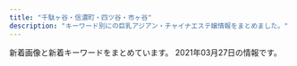 ```yaml
---
title: "千駄ヶ谷・信濃町・四ツ谷・市ヶ谷"
description: "キーワード別にの巨乳アジアン・チャイナエステ嬢情報をまとめました。"
---
```


新着画像と新着キーワードをまとめています。
2021年03月27日の情報です。

<DmmAffiliateIns />
<KeywordTable
  shops={
    [
    {
        "name": "\u30b9\u30de\u30a4\u30eb",
        "keywords": {
            "C": 14
        },
        "station": "JR\u56db\u30c4\u8c37\u99c5\u8d64\u5742\u53e3",
        "url": "http://e-yotsuya.net/",
        "img_links": [
            "http://e-yotsuya.net/images/g2.jpg",
            "http://e-yotsuya.net/images/news-tit1.jpg",
            "http://e-yotsuya.net/images/g4.jpg",
            "http://e-yotsuya.net/images/mobile.png",
            "http://e-yotsuya.net/images/room.jpg",
            "http://e-yotsuya.net/images/tite-staff.jpg",
            "http://e-yotsuya.net/images/g6.jpg",
            "http://e-yotsuya.net/images/tite-staff1.jpg",
            "http://e-yotsuya.net/images/top2.png",
            "http://e-yotsuya.net/images/g8.jpg",
            "http://e-yotsuya.net/images/baner2.jpg",
            "http://e-yotsuya.net/images/g7.jpg",
            "http://e-yotsuya.net/images/g9.jpg",
            "http://e-yotsuya.net/images/top.jpg",
            "http://e-yotsuya.net/images/g5.jpg",
            "http://e-yotsuya.net/images/g1.jpg",
            "http://e-yotsuya.net/images/g3.jpg",
            "http://e-yotsuya.net/images/news-tit.png",
            "http://e-yotsuya.net/images/baner.jpg"
        ]
    },
    {
        "url": "http://bimajo.ies.fun/",
        "name": "\u7652\u3057\u306e\u5c4b",
        "keywords": {},
        "station": "\u56db\u8c37\u4e09\u4e01\u76ee\u99c52\u756a\u51fa\u53e3",
        "img_links": []
    },
    {
        "img_links": [
            "http://lakulaku.info/images/staff/rina.jpg",
            "http://lakulaku.info/images/staff/sizuka.jpg",
            "http://lakulaku.info/images/staff/s06.jpg",
            "http://lakulaku.info/img/5-5.jpg",
            "http://lakulaku.info/images/staff/ai.jpg",
            "http://lakulaku.info/images/staff/nena.jpg",
            "http://lakulaku.info/images/staff/ai-a.jpg",
            "http://lakulaku.info/img/5-2.jpg",
            "http://lakulaku.info/images/staff/5-3.jpg",
            "http://lakulaku.info/images/top.jpg",
            "http://lakulaku.info/img/s06.jpg",
            "http://lakulaku.info/images/staff/5-1.jpg",
            "http://lakulaku.info/img/5-1.jpg",
            "http://lakulaku.info/images/staff/5-2.jpg",
            "http://lakulaku.info/images/staff/momo.jpg",
            "http://lakulaku.info/images/staff/yumi.jpg",
            "http://lakulaku.info/img/5-3.jpg",
            "http://lakulaku.info/swf/baner.jpg",
            "http://lakulaku.info/images/titestaff.png",
            "http://lakulaku.info/img/5-4.jpg",
            "http://lakulaku.info/images/mobile.png",
            "http://lakulaku.info/images/staff/5-4.jpg",
            "http://lakulaku.info/images/newtit.png",
            "http://lakulaku.info/images/staff/5-5.jpg",
            "http://lakulaku.info/img/rina.jpg",
            "http://lakulaku.info/images/staff/mari.jpg"
        ],
        "keywords": {},
        "name": "\u767e\u5408",
        "url": "http://lakulaku.info/",
        "station": "\u56db\u8c37\u4e09\u4e01\u76ee\u99c52\u756a"
    },
    {
        "keywords": {
            "84": 2,
            "C": 12,
            "D": 5,
            "85": 4,
            "86": 2
        },
        "station": "\u56db\u8c37\u4e09\u4e01\u76ee\u99c53\u756a\u51fa\u53e3",
        "url": "http://1819-kizuna.work/",
        "img_links": [
            "http://1819-kizuna.work/i/img/r1.jpg",
            "http://1819-kizuna.work/img/1F353.png",
            "http://1819-kizuna.work/img/s30.jpg",
            "http://1819-kizuna.work/i/img/s4.jpg",
            "http://1819-kizuna.work/img/st023.jpg",
            "http://1819-kizuna.work/img/bottom.jpg",
            "http://1819-kizuna.work/i/img/r4.jpg",
            "http://1819-kizuna.work/i/img/s5.jpg",
            "http://1819-kizuna.work/i/img/r3.jpg",
            "http://1819-kizuna.work/img/st30.jpg",
            "http://1819-kizuna.work/i/img/skr.png",
            "http://1819-kizuna.work/i/img/jk.jpg",
            "http://1819-kizuna.work/img/s31.jpg",
            "http://1819-kizuna.work/img/st024.jpg",
            "http://1819-kizuna.work/img/fla.jpg",
            "http://1819-kizuna.work/img/s25.jpg",
            "http://1819-kizuna.work/img/s24.jpg",
            "http://1819-kizuna.work/i/img/s2.jpg",
            "http://1819-kizuna.work/i/img/s3.jpg",
            "http://1819-kizuna.work/img/s23.jpg",
            "http://1819-kizuna.work/img/st24.jpg",
            "http://1819-kizuna.work/img/st31.jpg",
            "http://1819-kizuna.work/img/st030.jpg",
            "http://1819-kizuna.work/img/1F60A.png",
            "http://1819-kizuna.work/i/img/st24.jpg",
            "http://1819-kizuna.work/i/img/st25.jpg",
            "http://1819-kizuna.work/img/1F431.png",
            "http://1819-kizuna.work/i/img/st31.jpg",
            "http://1819-kizuna.work/img/1F351.png",
            "http://1819-kizuna.work/i/img/st023.jpg",
            "http://1819-kizuna.work/img/st23.jpg",
            "http://1819-kizuna.work/i/img/st30.jpg",
            "http://1819-kizuna.work/i/img/r2.jpg",
            "http://1819-kizuna.work/img/mo.png",
            "http://1819-kizuna.work/img/1F33C.png",
            "http://1819-kizuna.work/img/st031.jpg",
            "http://1819-kizuna.work/img/jk.jpg",
            "http://1819-kizuna.work/img/skr.png",
            "http://1819-kizuna.work/i/img/s1.jpg",
            "http://1819-kizuna.work/i/img/st030.jpg",
            "http://1819-kizuna.work/img/botton.jpg",
            "http://1819-kizuna.work/i/img/st23.jpg",
            "http://1819-kizuna.work/img/st25.jpg",
            "http://1819-kizuna.work/i/img/st024.jpg",
            "http://1819-kizuna.work/i/img/st031.jpg",
            "http://1819-kizuna.work/img/1F339.png",
            "http://1819-kizuna.work/i/img/s6.jpg"
        ],
        "name": "1819\uff5e\u7d46"
    },
    {
        "keywords": {},
        "url": "http://e-rosa.net/",
        "img_links": [
            "http://e-rosa.net/images/access3.jpg",
            "http://e-rosa.net/images/risa.jpg",
            "http://e-rosa.net/images/aya2.jpg",
            "http://e-rosa.net/images/rimi.jpg",
            "http://e-rosa.net/images/mimi.jpg",
            "http://e-rosa.net/images/mio.jpg",
            "http://e-rosa.net/images/ddd.jpg",
            "http://e-rosa.net/images/005.jpg",
            "http://e-rosa.net/images/girl_03.png",
            "http://e-rosa.net/images/k1.jpg",
            "http://e-rosa.net/images/right_top.png",
            "http://e-rosa.net/images/sejutu1.jpg",
            "http://e-rosa.net/images/sejutu2.jpg",
            "http://e-rosa.net/images/tite-link.png",
            "http://e-rosa.net/images/meyi1.jpg",
            "http://e-rosa.net/images/girl_01.png",
            "http://e-rosa.net/images/girl_top.png",
            "http://e-rosa.net/images/yuna.jpg",
            "http://e-rosa.net/images/grande.jpg",
            "http://e-rosa.net/images/rina0.jpg",
            "http://e-rosa.net/images/haruka.jpg",
            "http://e-rosa.net/images/yuri.jpg",
            "http://e-rosa.net/images/002.jpg",
            "http://e-rosa.net/images/g13.jpg",
            "http://e-rosa.net/images/001.jpg",
            "http://e-rosa.net/images/tite-magazine.png",
            "http://e-rosa.net/images/sejutu6.jpg",
            "http://e-rosa.net/images/009.jpg",
            "http://e-rosa.net/images/nei_03.png",
            "http://e-rosa.net/images/meyi2.jpg",
            "http://e-rosa.net/images/g1.jpg",
            "http://e-rosa.net/images/te1.jpg",
            "http://e-rosa.net/images/girlx_top.png",
            "http://e-rosa.net/images/yuyi.jpg",
            "http://e-rosa.net/images/006.jpg",
            "http://e-rosa.net/images/news_top.jpg",
            "http://e-rosa.net/images/004.jpg",
            "http://e-rosa.net/images/nei_01.png",
            "http://e-rosa.net/images/te3.jpg",
            "http://e-rosa.net/images/003.jpg",
            "http://e-rosa.net/images/misa1.jpg",
            "http://e-rosa.net/images/ha.jpg",
            "http://e-rosa.net/images/yuyu.jpg",
            "http://e-rosa.net/images/rina1.jpg",
            "http://e-rosa.net/images/rina2.jpg",
            "http://e-rosa.net/images/news_bottom.jpg",
            "http://e-rosa.net/images/te2.jpg",
            "http://e-rosa.net/images/right_bottom.png",
            "http://e-rosa.net/images/gg1.png",
            "http://e-rosa.net/images/aya1.jpg",
            "http://e-rosa.net/images/pagetop.png",
            "http://e-rosa.net/images/tite-staff.png",
            "http://e-rosa.net/images/noimage.jpg",
            "http://e-rosa.net/images/ayaka.jpg",
            "http://e-rosa.net/images/sejutu5.jpg"
        ],
        "name": "ROSA",
        "station": "\u56db\u8c37\u4e09\u4e01\u76ee\u99c52\u756a"
    },
    {
        "url": "https://tanpopo.tyo.cm/",
        "name": "\u305f\u3093\u307d\u307d",
        "station": "\u56db\u8c37\u4e09\u4e01\u76ee\u99c52\u756a",
        "keywords": {
            "84": 4,
            "D": 24,
            "C": 15,
            "86": 4,
            "85": 16
        },
        "img_links": [
            "https://tanpopo.tyo.cm/photos/sites/43/2021/03/2021032601572729.jpg",
            "https://tanpopo.tyo.cm/photos/sites/43/2021/03/2021031408034299.jpg",
            "https://tanpopo.tyo.cm/photos/sites/43/2021/03/2021031408034074.jpg",
            "https://tanpopo.tyo.cm/photos/sites/43/2021/03/2021032601573011.jpg",
            "https://tanpopo.tyo.cm/photos/sites/43/2021/03/2021031408034382.jpg",
            "https://tanpopo.tyo.cm/images/service2.jpg",
            "https://tanpopo.tyo.cm/images/service4.jpg",
            "https://tanpopo.tyo.cm/images/mainimg.jpg",
            "https://tanpopo.tyo.cm/photos/sites/43/2021/03/202103260157281.jpg",
            "https://tanpopo.tyo.cm/images/service1.jpg",
            "https://tanpopo.tyo.cm/photos/sites/43/2021/03/2021031408034196.jpg",
            "https://tanpopo.tyo.cm/images/pagetop.png",
            "https://tanpopo.tyo.cm/images/service3.jpg",
            "https://tanpopo.tyo.cm/photos/sites/43/2021/03/2021032601572927.jpg",
            "https://tanpopo.tyo.cm/images/sp_mainimg.jpg",
            "https://tanpopo.tyo.cm/images/img_teaser.jpg",
            "https://tanpopo.tyo.cm/images/sp_img_teaser.jpg"
        ]
    },
    {
        "station": "\u56db\u8c37\u4e09\u4e01\u76ee\u99c52\u756a\u53e3",
        "url": "http://l-rlx.com/",
        "keywords": {},
        "name": "\u30aa\u30fc\u30ed\u30e9",
        "img_links": [
            "http://l-rlx.com/images/info.jpg",
            "http://l-rlx.com/images/index_16.jpg",
            "http://l-rlx.com/images/info_09.jpg",
            "http://l-rlx.com/images/rec.jpg",
            "http://l-rlx.com/girl/05.jpg",
            "http://l-rlx.com/girl/03.jpg",
            "http://l-rlx.com/images/index_06.jpg",
            "http://l-rlx.com/girl/01.jpg",
            "http://l-rlx.com/images/sub_09.jpg",
            "http://l-rlx.com/images/index_17.jpg",
            "http://l-rlx.com/images/index_12.jpg",
            "http://l-rlx.com/images/02.jpg",
            "http://l-rlx.com/images/staff_09.jpg",
            "http://l-rlx.com/girl/08.jpg",
            "http://l-rlx.com/images/index_14.jpg",
            "http://l-rlx.com/images/index_21.jpg",
            "http://l-rlx.com/images/index_03.jpg",
            "http://l-rlx.com/images/index_02.jpg",
            "http://l-rlx.com/images/rec_09.jpg",
            "http://l-rlx.com/girl/02.jpg",
            "http://l-rlx.com/images/03.jpg",
            "http://l-rlx.com/images/index_04.jpg",
            "http://l-rlx.com/images/index_01.jpg",
            "http://l-rlx.com/images/01.jpg",
            "http://l-rlx.com/images/index_20.jpg",
            "http://l-rlx.com/girl/04.jpg",
            "http://l-rlx.com/images/index_05.jpg",
            "http://l-rlx.com/girl/00.jpg",
            "http://l-rlx.com/images/index_07.jpg"
        ]
    },
    {
        "name": "\u30c6\u30a3\u30e9\u30df\u30b9",
        "img_links": [],
        "station": "\u56db\u30c4\u8c37\u99c52\u756a\u53e3",
        "keywords": {},
        "url": "https://juno-esthe.tokyo/"
    },
    {
        "station": "\u9eb9\u753a\u99c51\u756a\u51fa\u53e3",
        "img_links": [
            "http://xn--vckg5a9gug.in.net/images/top.png",
            "http://xn--vckg5a9gug.in.net/images/evetop.png",
            "http://xn--vckg5a9gug.in.net/link/menlog.jpg",
            "http://xn--vckg5a9gug.in.net/images/news.png",
            "http://xn--vckg5a9gug.in.net/images/cg06.jpg",
            "http://xn--vckg5a9gug.in.net/images/cg04.jpg",
            "http://xn--vckg5a9gug.in.net/images/cg03.jpg",
            "http://xn--vckg5a9gug.in.net/images/cg07.jpg",
            "http://xn--vckg5a9gug.in.net/images/cg05.jpg",
            "http://xn--vckg5a9gug.in.net/images/staff_s.png"
        ],
        "name": "Moon",
        "url": "http://xn--vckg5a9gug.in.net/",
        "keywords": {}
    },
    {
        "url": "http://aqua.jpn.cm/",
        "keywords": {
            "86": 126,
            "84": 18,
            "85": 108,
            "87": 18,
            "82": 18,
            "C": 54,
            "D": 252,
            "83": 18
        },
        "station": "\u56db\u8c37\u4e09\u4e01\u76ee\u99c52\u756a\u51fa\u53e3",
        "name": "\u5149\u540d",
        "img_links": [
            "http://aqua.jpn.cm/images/room5.jpg",
            "http://aqua.jpn.cm/photos/sites/16/2020/04/2020040301184076.jpg",
            "http://aqua.jpn.cm/photos/sites/16/2021/03/2021032308500758.jpg",
            "http://aqua.jpn.cm/images/1.jpg",
            "http://aqua.jpn.cm/images/top.png",
            "http://aqua.jpn.cm/photos/sites/16/2019/02/2019020108033676.jpg",
            "http://aqua.jpn.cm/images/2.jpg",
            "http://aqua.jpn.cm/photos/sites/16/2018/01/2018013112184869.jpg",
            "http://aqua.jpn.cm/photos/sites/16/2021/03/2021031006535594.jpg",
            "http://aqua.jpn.cm/images/s_staff.png",
            "http://aqua.jpn.cm/images/s_pick.png",
            "http://aqua.jpn.cm/images/3.jpg",
            "http://aqua.jpn.cm/photos/sites/16/2020/10/2020100508293240.jpg",
            "http://aqua.jpn.cm/photos/sites/16/2020/09/2020091507031094.jpg",
            "http://aqua.jpn.cm/photos/sites/16/2018/01/2018011007031899.jpg",
            "http://aqua.jpn.cm/photos/sites/16/2021/01/2021011401054262.jpg",
            "http://aqua.jpn.cm/images/room1.jpg",
            "http://aqua.jpn.cm/images/room3.jpg",
            "http://aqua.jpn.cm/photos/sites/16/2018/01/2018011007031662.jpg",
            "http://aqua.jpn.cm/images/room2.jpg",
            "http://aqua.jpn.cm/photos/sites/16/2021/03/2021030106235633.jpg",
            "http://aqua.jpn.cm/images/mobile.jpg",
            "http://aqua.jpn.cm/photos/sites/16/2018/01/2018011007032034.jpg",
            "http://aqua.jpn.cm/images/line.jpg",
            "http://aqua.jpn.cm/images/room4.jpg",
            "http://aqua.jpn.cm/photos/sites/16/2018/05/2018052105590585.jpg",
            "http://aqua.jpn.cm/photos/sites/16/2021/03/2021032308500056.jpg",
            "http://aqua.jpn.cm/photos/sites/16/2020/10/2020100906522289.jpg",
            "http://aqua.jpn.cm/photos/sites/16/2020/03/2020030507254950.jpg",
            "http://aqua.jpn.cm/photos/sites/16/2020/12/2020120208263886.jpg",
            "http://aqua.jpn.cm/images/s_news.jpg",
            "http://aqua.jpn.cm/photos/sites/16/2019/03/2019031107062221.jpg"
        ]
    }
]
}
/>
<DmmAffiliateScript />
